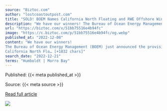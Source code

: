 ```yaml
---
source: "Biztoc.com"
author: "lostcoastoutpost.com"
title: "SOLD! BOEM Names California North Floating and RWE Offshore Wind Holdings as Provisional Winners of Two Offshore Wind Leases Off the Humboldt Coast"
description: "We have our winners! The Bureau of Ocean Energy Management (BOEM) just announced the provisional winners of the first-ever offshore wind energy lease auction on the West Coast. California North Floating, LLC, a subsidiary of Copenhagen Infrastructure Partners…"
url: "https://biztoc.com/x/51bb75516e4b94fc"
image: "https://c.biztoc.com/p/51bb75516e4b94fc/og.webp"
published_at: "2022-12-08"
content: "We have our winners!
The Bureau of Ocean Energy Management (BOEM) just announced the provisional winners of the first-ever offshore wind energy lease auction on the West Coast.
California North Flo… [+1032 chars]"
search_date: "2022-12-21"
terms: "Humboldt | Morro Bay"
---
```



Published: {{< meta published_at >}}


Source: {{< meta source >}}


[Read full article]({{< meta url >}})



![](`r rmarkdown::metadata$image[1]`)
